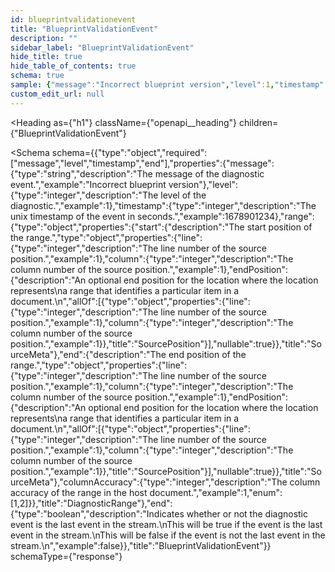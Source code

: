 ```yaml
---
id: blueprintvalidationevent
title: "BlueprintValidationEvent"
description: ""
sidebar_label: "BlueprintValidationEvent"
hide_title: true
hide_table_of_contents: true
schema: true
sample: {"message":"Incorrect blueprint version","level":1,"timestamp":1678901234,"range":{"start":{"line":1,"column":1,"endPosition":{"line":1,"column":1}},"end":{"line":1,"column":1,"endPosition":{"line":1,"column":1}},"columnAccuracy":1},"end":false}
custom_edit_url: null
---
```



<Heading
  as={"h1"}
  className={"openapi__heading"}
  children={"BlueprintValidationEvent"}
>
</Heading>





<Schema
  schema={{"type":"object","required":["message","level","timestamp","end"],"properties":{"message":{"type":"string","description":"The message of the diagnostic event.","example":"Incorrect blueprint version"},"level":{"type":"integer","description":"The level of the diagnostic.","example":1},"timestamp":{"type":"integer","description":"The unix timestamp of the event in seconds.","example":1678901234},"range":{"type":"object","properties":{"start":{"description":"The start position of the range.","type":"object","properties":{"line":{"type":"integer","description":"The line number of the source position.","example":1},"column":{"type":"integer","description":"The column number of the source position.","example":1},"endPosition":{"description":"An optional end position for the location where the location represents\na range that identifies a particular item in a document.\n","allOf":[{"type":"object","properties":{"line":{"type":"integer","description":"The line number of the source position.","example":1},"column":{"type":"integer","description":"The column number of the source position.","example":1}},"title":"SourcePosition"}],"nullable":true}},"title":"SourceMeta"},"end":{"description":"The end position of the range.","type":"object","properties":{"line":{"type":"integer","description":"The line number of the source position.","example":1},"column":{"type":"integer","description":"The column number of the source position.","example":1},"endPosition":{"description":"An optional end position for the location where the location represents\na range that identifies a particular item in a document.\n","allOf":[{"type":"object","properties":{"line":{"type":"integer","description":"The line number of the source position.","example":1},"column":{"type":"integer","description":"The column number of the source position.","example":1}},"title":"SourcePosition"}],"nullable":true}},"title":"SourceMeta"},"columnAccuracy":{"type":"integer","description":"The column accuracy of the range in the host document.","example":1,"enum":[1,2]}},"title":"DiagnosticRange"},"end":{"type":"boolean","description":"Indicates whether or not the diagnostic event is the last event in the stream.\nThis will be true if the event is the last event in the stream.\nThis will be false if the event is not the last event in the stream.\n","example":false}},"title":"BlueprintValidationEvent"}}
  schemaType={"response"}
>
  
</Schema>
            